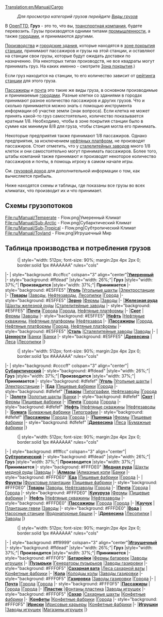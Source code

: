 [[Translation:en/Manual/Cargo]]
{{ru/Необходимо сделать|поправить пару ссылок после перевода соответствующих страниц}}
{{ru/Manual/Tutorial/Учебник}}
:''Для просмотра категорий грузов перейдите [[:Category:ru/Груз|Виды грузов]]''

В [[ru/Manual/Main Page|OpenTTD]], '''Груз''' - это то, что вы, [[ru/Manual/Транспортная компания|транспортная компания]], будете перевозить. Грузы производятся одними типами [[ru/Manual/Промышленность|промышленности]], а также [[ru/Manual/Город|городами]], и принимаются другими. 

[[ru/Manual/Промышленность|Производства]] и [[ru/Manual/Город|городские здания]], которые находятся в [[ru/Manual/Зона покрытия|зоне покрытия]] [[ru/Manual/Станции|станции]], принимают пассажиров и грузы на этой станции, и оставляют на станции свои грузы, которые будут ожидать доставки по назначению. (На некоторых типах производств, не все квадраты могут принимать груз. На каких именно - смотрите [[ru/Manual/Зона покрытия|Зона покрытия]].)

Если груз находится на станции, то его количество зависит от [[ru/Manual/Game Mechanics/Main Page#reiting-stantsii|рейтинга станции]] для этого груза.

[[ru/Manual/Base Set/Cargos/Пассажиры|Пассажиры]] и [[ru/Manual/Base Set/Cargos/Почта|почта]] это такие же виды груза, в основном производимые и принимаемые [[ru/Manual/Город|городами]]. Разные клетки со зданиями в городах принимают разное количество пассажиров и других грузов. Что и сколько принимается можно знать с помощью инструмента информации об участке земли (знак вопроса). Если клетка не может принять какой-то груз самостоятельно, количество показывается кратным 1/8. Необходимо, чтобы в зоне покрытия станции было в сумме как минимум 8/8 для груза, чтобы станция могла его принимать.

Некоторые предприятия также принимают 1/8 пассажиров. Однако предприятия, за исключением [[ru/Manual/Base Set/Industries/Нефтяная платформа|нефтяных платформ]], не производят пассажиров. Стоит отметить, что у [[ru/Manual/Base Set/Industries/Сталелитейный завод|сталелитейных заводов]] много 1/8 клеток и они самостоятельно могут принимать пассажиров. Более того, штабы компаний также принимают и производят некоторое количество пассажиров и почты, в помощь игроку в самом начале игры.

См. [[ru/Manual/Game Mechanics/Грузовой доход|грузовой доход]] для дополнительной информации о том, как вычисляется прибыль.

Ниже находятся схемы и таблицы, где показаны все грузы во всех климатах, что производит их и что принимает.

==Схемы грузопотоков==
<gallery>
File:ru/Manual/Temperate - Flow.png|Умеренный Климат
File:ru/Manual/Sub-Arctic - Flow.png|Субарктический Климат
File:ru/Manual/Sub-Tropical - Flow.png|Субтропический Климат
File:ru/Manual/Toyland - Flow.png|Игрушечный Мир
</gallery>

==Таблица производства и потребления грузов==

:{| {{en/Wikitable}} style="width: 512px; font-size: 90%; margin:2px 4px 2px 0; border:solid 1px #AAAAAA" rules="cols"
|- 
| style="background: #ccffcc" colspan="3" align="center"|'''[[ru/Manual/Климат|Умеренный]]'''
|- style="background: #ffdead"
|style="width: 26%;"| '''Груз'''
|style="width: 37%;"| '''Произвидится'''
|style="width: 37%;"| '''Принимается'''
|- style="background: #E5FFE5"
|'''[[ru/Manual/Base Set/Cargos/Уголь|Уголь]]'''
|[[ru/Manual/Base Set/Industries/Угольная шахта|Угольные шахты]]
|[[ru/Manual/Base Set/Industries/Электростанция|Электростанции]]
|-
|'''[[ru/Manual/Base Set/Cargos/Товары|Товары]]'''
|[[ru/Manual/Base Set/Industries/Завод|Заводы]], [[ru/Manual/Base Set/Industries/Нефтезавод|Нефтезаводы]], [[ru/Manual/Base Set/Industries/Лесопилка|Лесопилки]]
|[[ru/Manual/Город|Города]]
|- style="background: #E5FFE5"
|'''[[ru/Manual/Base Set/Cargos/Зерно|Зерно]]'''
|[[ru/Manual/Base Set/Industries/Ферма|Фермы]]
|[[ru/Manual/Base Set/Industries/Завод|Заводы]]
|-
|'''[[ru/Manual/Base Set/Cargos/Железная руда|Железная руда]]'''
|[[ru/Manual/Base Set/Industries/Шахта железной руды|Шахты железной руды]]
|[[ru/Manual/Base Set/Industries/Сталелитейный завод|Сталелитейные заводы]]
|- style="background: #E5FFE5"
|'''[[ru/Manual/Base Set/Cargos/Почта|Почта]]'''
|[[ru/Manual/Город|Города]]
|[[ru/Manual/Город|Города]], [[ru/Manual/Base Set/Industries/Нефтяная платформа|Нефтяные платформы]]
|-
|'''[[ru/Manual/Base Set/Cargos/Скот|Скот]]'''
|[[ru/Manual/Base Set/Industries/Ферма|Фермы]]
|[[ru/Manual/Base Set/Industries/Завод|Заводы]]
|- style="background: #E5FFE5"
|'''[[ru/Manual/Base Set/Cargos/Нефть|Нефть]]'''
|[[ru/Manual/Base Set/Industries/Нефтяная скважина|Нефтяные скважины]], [[ru/Manual/Base Set/Industries/Нефтяная платформа|Нефтяные платформы]]
|[[ru/Manual/Base Set/Industries/Нефтезавод|Нефтезавод]]
|-
|'''[[ru/Manual/Base Set/Cargos/Пассажиры|Пассажиры]]'''
|[[ru/Manual/Город|Города]], [[ru/Manual/Base Set/Industries/Нефтяная платформа|Нефтяные платформы]]
|[[ru/Manual/Город|Города]], [[ru/Manual/Base Set/Industries/Нефтяная платформа|Нефтяные платформы]]
|- style="background: #E5FFE5"
|'''[[ru/Manual/Base Set/Cargos/Сталь|Сталь]]'''
|[[ru/Manual/Base Set/Industries/Сталелитейный завод|Сталелитейные заводы]]
|[[ru/Manual/Base Set/Industries/Завод|Заводы]]
|-
|'''[[ru/Manual/Base Set/Cargos/Ценности|Ценности]]'''
|[[ru/Manual/Base Set/Industries/Банк|Банки]]
|[[ru/Manual/Base Set/Industries/Банк|Банки]]
|- style="background: #E5FFE5"
|'''[[ru/Manual/Base Set/Cargos/Древесина|Древесина]]'''
|[[ru/Manual/Base Set/Industries/Лес|Леса]]
|[[ru/Manual/Base Set/Industries/Лесопилка|Лесопилки]]
|}

:{| {{en/Wikitable}} style="width: 512px; font-size: 90%; margin:2px 4px 2px 0; border:solid 1px #AAAAAA" rules="cols"
|- 
| style="background: #ccccff" colspan="3" align="center"|'''[[ru/Manual/Климат|Субарктический]]'''
|- style="background: #ffdead"
|style="width: 26%;"| '''Груз'''
|style="width: 37%;"| '''Производится'''
|style="width: 37%;"| '''Принимается'''
|- style="background: #dfefef"
|'''[[ru/Manual/Base Set/Cargos/Уголь|Уголь]]'''
|[[ru/Manual/Base Set/Industries/Угольная шахта|Угольные шахты]]
|[[ru/Manual/Base Set/Industries/Электростанция|Электростанции]]
|-
|'''[[ru/Manual/Base Set/Cargos/Еда|Еда]]'''
|[[ru/Manual/Base Set/Industries/Пищевая фабрика|Пищевые фабрики]]
|[[ru/Manual/Город|Города]]
|- style="background: #dfefef"
|'''[[ru/Manual/Base Set/Cargos/Товары|Товары]]'''
|[[ru/Manual/Base Set/Industries/Типография|Типографии]], [[ru/Manual/Base Set/Industries/Нефтезавод|Нефтезаводы]]
|[[ru/Manual/Город|Города]]
|-
|'''[[ru/Manual/Base Set/Cargos/Золото|Золото]]'''
|[[ru/Manual/Base Set/Industries/Золотая шахта|Золотые шахты]]
|[[ru/Manual/Base Set/Industries/Банк|Банки]]
|- style="background: #dfefef"
|'''[[ru/Manual/Base Set/Cargos/Скот|Скот]]'''
|[[ru/Manual/Base Set/Industries/Ферма|Фермы]]
|[[ru/Manual/Base Set/Industries/Пищевая фабрика|Пищевые фабрики]]
|-
|'''[[ru/Manual/Base Set/Cargos/Почта|Почта]]'''
|[[ru/Manual/Город|Города]]
|[[ru/Manual/Город|Города]]
|- style="background: #dfefef"
|'''[[ru/Manual/Base Set/Cargos/Нефть|Нефть]]'''
|[[ru/Manual/Base Set/Industries/Нефтяная скважина|Нефтяные скважины]]
|[[ru/Manual/Base Set/Industries/Нефтезавод|Нефтезаводы]]
|-
|'''[[ru/Manual/Base Set/Cargos/Бумага|Бумага]]'''
|[[ru/Manual/Base Set/Industries/Бумажная фабрика|Бумажные фабрики]]
|[[ru/Manual/Base Set/Industries/Типография|Типографии]]
|- style="background: #dfefef"
|'''[[ru/Manual/Base Set/Cargos/Пассажиры|Пассажиры]]'''
|[[ru/Manual/Город|Города]]
|[[ru/Manual/Город|Города]]
|-
|'''[[ru/Manual/Base Set/Cargos/Пшеница|Пшеница]]'''
|[[ru/Manual/Base Set/Industries/Ферма|Фермы]]
|[[ru/Manual/Base Set/Industries/Пищевая фабрика|Пищевые фабрики]]
|- style="background: #dfefef"
|'''[[ru/Manual/Base Set/Cargos/Древесина|Древесина]]'''
|[[ru/Manual/Base Set/Industries/Лес|Леса]]
|[[ru/Manual/Base Set/Industries/Бумажная фабрика|Бумажные фабрики]]
|}

:{| {{en/Wikitable}} style="width: 512px; font-size: 90%; margin:2px 4px 2px 0; border:solid 1px #AAAAAA" rules="cols"
|- 
| style="background: #ffffcc" colspan="3" align="center"|'''[[ru/Manual/Климат|Субтропический]]'''
|- style="background: #ffdead"
|style="width: 26%;"| '''Груз'''
|style="width: 37%;"| '''Производится'''
|style="width: 37%;"| '''Принимается'''
|- style="background: #FFFDE0"
|'''[[ru/Manual/Base Set/Cargos/Медная руда|Медная руда]]'''
|[[ru/Manual/Base Set/Industries/Шахта медной руды|Шахты медной руды]]
|[[ru/Manual/Base Set/Industries/Завод|Заводы]]
|-
|'''[[ru/Manual/Base Set/Cargos/Алмазы|Алмазы]]'''
|[[ru/Manual/Base Set/Industries/Алмазные копи|Алмазные копи]]
|[[ru/Manual/Base Set/Industries/Банк|Банки]]
|- style="background: #FFFDE0"
|'''[[ru/Manual/Base Set/Cargos/Еда|Еда]]'''
|[[ru/Manual/Base Set/Industries/Пищевая фабрика|Пищевые фабрики]]
|[[ru/Manual/Город|Города]]
|-
|'''[[ru/Manual/Base Set/Cargos/Фрукты|Фрукты]]'''
|[[ru/Manual/Base Set/Industries/Фруктовая плантация|Фруктовые плантации]]
|[[ru/Manual/Base Set/Industries/Пищевая фабрика|Пищевые фабрики]]
|- style="background: #FFFDE0"
|'''[[ru/Manual/Base Set/Cargos/Товары|Товары]]'''
|[[ru/Manual/Base Set/Industries/Завод|Заводы]], [[ru/Manual/Base Set/Industries/Нефтезавод|Нефтезаводы]]
|[[ru/Manual/Город|Города]]
|-
|'''[[ru/Manual/Base Set/Cargos/Почта|Почта]]'''
|[[ru/Manual/Город|Города]]
|[[ru/Manual/Город|Города]]
|- style="background: #FFFDE0"
|'''[[ru/Manual/Base Set/Cargos/Кукуруза|Кукуруза]]'''
|[[ru/Manual/Base Set/Industries/Ферма|Фермы]]
|[[ru/Manual/Base Set/Industries/Пищевая фабрика|Пищевые фабрики]]
|-
|'''[[ru/Manual/Base Set/Cargos/Нефть|Нефть]]'''
|[[ru/Manual/Base Set/Industries/Нефтяная скважина|Нефтяные скважины]]
|[[ru/Manual/Base Set/Industries/Нефтезавод|Нефтезаводы]]
|- style="background: #FFFDE0"
|'''[[ru/Manual/Base Set/Cargos/Пассажиры|Пассажиры]]'''
|[[ru/Manual/Город|Города]]
|[[ru/Manual/Город|Города]]
|-
|'''[[ru/Manual/Base Set/Cargos/Каучук|Каучук]]'''
|[[ru/Manual/Base Set/Industries/Плантация гевеи|Плантации гевеи]]
|[[ru/Manual/Base Set/Industries/Завод|Заводы]]
|- style="background: #FFFDE0"
|'''[[ru/Manual/Base Set/Cargos/Вода|Вода]]'''
|[[ru/Manual/Base Set/Industries/Насосная станция|Насосные станции]]
|[[ru/Manual/Base Set/Industries/Водонапорная башня|Водонапорные башни]]
|-
|'''[[ru/Manual/Base Set/Cargos/Древесина|Древесина]]'''
|[[ru/Manual/Base Set/Industries/Лесопилка|Лесопилки]]
|[[ru/Manual/Base Set/Industries/Завод|Заводы]]
|}

:{| {{en/Wikitable}} style="width: 512px; font-size: 90%; margin:2px 4px 2px 0; border:solid 1px #AAAAAA" rules="cols"
|- 
| style="background: #ff9999" colspan="3" align="center"|'''[[ru/Manual/Климат|Игрушечный]]'''
|- style="background: #ffdead"
|style="width: 26%;"| '''Груз'''
|style="width: 37%;"| '''Производится'''
|style="width: 37%;"| '''Принимается'''
|- style="background: #FFF0F5"
|'''[[ru/Manual/Base Set/Cargos/Батарейки|Батарейки]]'''
|[[ru/Manual/Base Set/Industries/Ферма батареек|Фермы батареек]]
|[[ru/Manual/Base Set/Industries/Завод игрушек|Заводы игрушек]]
|-
|'''[[ru/Manual/Base Set/Cargos/Пузырьки|Пузырьки]]'''
|[[ru/Manual/Base Set/Industries/Генератор пузырьков|Генераторы пузырьков]]
|[[ru/Manual/Base Set/Industries/Завод газировки|Заводы газировки]]
|- style="background: #FFF0F5"
|'''[[ru/Manual/Base Set/Cargos/Сахарная вата|Сахарная вата]]''' 
|[[ru/Manual/Base Set/Industries/Лес сахарной ваты|Леса сахарной ваты]]
|[[ru/Manual/Base Set/Industries/Конфетная фабрика|Конфетные фабрики]]
|-
|'''[[ru/Manual/Base Set/Cargos/Кола|Кола]]'''
|[[ru/Manual/Base Set/Industries/Колодцы колы|Колодцы колы]]
|[[ru/Manual/Base Set/Industries/Завод газировки|Заводы газировки]]
|- style="background: #FFF0F5"
|'''[[ru/Manual/Base Set/Cargos/Газировка|Газировка]]'''
|[[ru/Manual/Base Set/Industries/Завод газировки|Заводы газировки]]
|[[ru/Manual/Город|Города]]
|-
|'''[[ru/Manual/Base Set/Cargos/Почта|Почта]]'''
|[[ru/Manual/Город|Города]]
|[[ru/Manual/Город|Города]]
|- style="background: #FFF0F5"
|'''[[ru/Manual/Base Set/Cargos/Пассажиры|Пассажиры]]'''
|[[ru/Manual/Город|Города]]
|[[ru/Manual/Город|Города]]
|-
|'''[[ru/Manual/Base Set/Cargos/Пластик|Пластик]]'''
|[[ru/Manual/Base Set/Industries/Фонтаны пластика|Фонтаны пластика]]
|[[ru/Manual/Base Set/Industries/Завод игрушек|Заводы игрушек]]
|- style="background: #FFF0F5"
|'''[[ru/Manual/Base Set/Cargos/Сахар|Сахар]]'''
|[[ru/Manual/Base Set/Industries/Сахарная шахта|Сахарные шахты]]
|[[ru/Manual/Base Set/Industries/Конфетная фабрика|Конфетные фабрики]]
|-
|'''[[ru/Manual/Base Set/Cargos/Конфеты|Конфеты]]'''
|[[ru/Manual/Base Set/Industries/Конфетная фабрика|Конфетные фабрики]]
|[[ru/Manual/Город|Города]]
|- style="background: #FFF0F5"
|'''[[ru/Manual/Base Set/Cargos/Ириски|Ириски]]'''
|[[ru/Manual/Base Set/Industries/Ирисовый карьер|Ирисовые карьеры]]
|[[ru/Manual/Base Set/Industries/Конфетная фабрика|Конфетные фабрики]]
|-
|'''[[ru/Manual/Base Set/Cargos/Игрушки|Игрушки]]'''
|[[ru/Manual/Base Set/Industries/Завод игрушек|Заводы игрушек]]
|[[ru/Manual/Base Set/Industries/Магазин игрушек|Магазины игрушек]]
|}